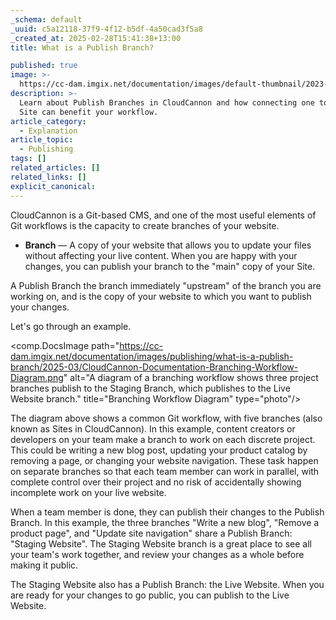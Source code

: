 ```yaml
---
_schema: default
_uuid: c5a12118-37f9-4f12-b5df-4a50cad3f5a8
_created_at: 2025-02-28T15:41:38+13:00
title: What is a Publish Branch?

published: true
image: >-
  https://cc-dam.imgix.net/documentation/images/default-thumbnail/2023-Q4/CloudCannon-Documentation-Thumbnail.png
description: >-
  Learn about Publish Branches in CloudCannon and how connecting one to your
  Site can benefit your workflow.
article_category:
  - Explanation
article_topic:
  - Publishing
tags: []
related_articles: []
related_links: []
explicit_canonical:
---
```

CloudCannon is a Git-based CMS, and one of the most useful elements of Git workflows is the capacity to create branches of your website.

* **Branch** — A copy of your website that allows you to update your files without affecting your live content. When you are happy with your changes, you can publish your branch to the "main" copy of your Site.

A Publish Branch the branch immediately "upstream" of the branch you are working on, and is the copy of your website to which you want to publish your changes.

Let's go through an example.

<comp.DocsImage path="https://cc-dam.imgix.net/documentation/images/publishing/what-is-a-publish-branch/2025-03/CloudCannon-Documentation-Branching-Workflow-Diagram.png" alt="A diagram of a branching workflow shows three project branches publish to the Staging Branch, which publishes to the Live Website branch." title="Branching Workflow Diagram" type="photo"/>

The diagram above shows a common Git workflow, with five branches (also known as Sites in CloudCannon). In this example, content creators or developers on your team make a branch to work on each discrete project. This could be writing a new blog post, updating your product catalog by removing a page, or changing your website navigation. These task happen on separate branches so that each team member can work in parallel, with complete control over their project and no risk of accidentally showing incomplete work on your live website.

When a team member is done, they can publish their changes to the Publish Branch. In this example, the three branches "Write a new blog", "Remove a product page", and "Update site navigation" share a Publish Branch: "Staging Website". The Staging Website branch is a great place to see all your team's work together, and review your changes as a whole before making it public.

The Staging Website also has a Publish Branch: the Live Website. When you are ready for your changes to go public, you can publish to the Live Website.